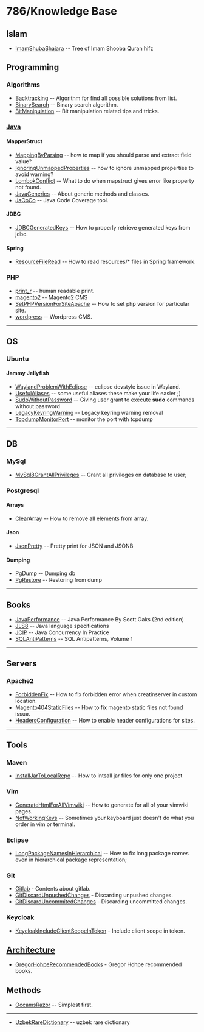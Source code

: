 = 786/Knowledge Base =

== Islam ==
* [[ImamShubaShajara]]  -- Tree of Imam Shooba Quran hifz
== Programming ==
=== Algorithms ===
* [[Backtracking]] -- Algorithm for find all possible solutions from list.
* [[BinarySearch]] -- Binary search algorithm.
* [[BitManipulation]] -- Bit manipulation related tips and tricks.
=== [[Java]] ===
==== MapperStruct ====
* [[MappingByParsing]] -- how to map if you should parse and extract field value?
* [[IgnoringUnmappedProperties]] -- how to ignore unmapped properties to avoid warning?
* [[LombokConflict]] -- What to do when mapstruct gives error like property not found.
* [[JavaGenerics]] -- About generic methods and classes.
* [[JaCoCo]] -- Java Code Coverage tool.
==== JDBC ====
* [[JDBCGeneratedKeys]] -- How to properly retrieve generated keys from jdbc.
==== Spring ====
* [[ResourceFileRead]] -- How to read resources/* files in Spring framework.
=== PHP ===
* [[print_r]] -- human readable print.
* [[magento2]] -- Magento2 CMS
* [[SetPHPVersionForSiteApache]] -- How to set php version for particular site.
* [[wordpress]] -- Wordpress CMS.
<hr/>
== OS ==
=== Ubuntu ===
==== Jammy Jellyfish ====
* [[WaylandProblemWithEclipse]] -- eclipse devstyle issue in Wayland.
* [[UsefulAliases]] -- some useful aliases these make your life easier ;)
* [[SudoWithoutPassword]] -- Giving user grant to execute <b>sudo</b> commands without password 
* [[LegacyKeyringWarning]] -- Legacy keyring warning removal
* [[TcpdumpMonitorPort]] -- monitor the port with tcpdump
<hr/>
==DB==
===MySql===
* [[MySql8GrantAllPrivileges]] -- Grant all privileges on database to user;
===Postgresql===
====Arrays====
* [[ClearArray]] -- How to remove all elements from array.
====Json====
* [[JsonPretty]] -- Pretty print for JSON and JSONB
====Dumping====
* [[PgDump]] -- Dumping db
* [[PgRestore]] -- Restoring from dump
<hr/>
== Books ==
* [[JavaPerformance]] -- Java Performance By Scott Oaks (2nd edition)
* [[JLS8]] -- Java language specifications
* [[JCIP]] -- Java Concurrency In Practice
* [[SQLAntiPatterns]] -- SQL Antipatterns, Volume 1
<hr/>
== Servers ==
=== Apache2 ===
* [[ForbiddenFix]] -- How to fix forbidden error when creatinserver in custom location.
* [[Magento404StaticFiles]] -- How to fix magento static files not found issue.
* [[HeadersConfiguration]] -- How to enable header configurations for sites.
<hr/>
== Tools ==
===Maven===
* [[InstallJarToLocalRepo]] -- How to intsall jar files for only one project
===Vim===
* [[GenerateHtmlForAllVimwiki]] -- How to generate for all of your vimwiki pages.
* [[NotWorkingKeys]] -- Sometimes your keyboard just doesn't do what you order in vim or terminal.
===Eclipse===
* [[LongPackageNamesInHierarchical]] -- How to fix long package names even in hierarchical package representation;
=== Git ===
* [[Gitlab]] - Contents about gitlab.
* [[GitDiscardUnpushedChanges]] - Discarding unpushed changes.
* [[GitDiscardUncommitedChanges]] - Discarding uncommitted changes.
=== Keycloak ===
* [[KeycloakIncludeClientScopeInToken]] - Include client scope in token.
== [[Architecture]] ==
* [[GregorHohpeRecommendedBooks]] - Gregor Hohpe recommended books.
==Methods==
* [[OccamsRazor]] -- Simplest first.
<hr/>
* [[UzbekRareDictionary]] -- uzbek rare dictionary
